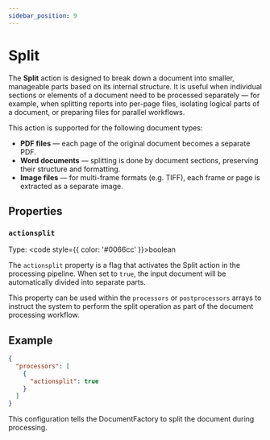 ```yaml
---
sidebar_position: 9
---
```


# Split

The **Split** action is designed to break down a document into smaller, manageable parts based on its internal structure.
It is useful when individual sections or elements of a document need to be processed separately — for example,
when splitting reports into per-page files, isolating logical parts of a document, or preparing files for parallel workflows.

This action is supported for the following document types:

- **PDF files** — each page of the original document becomes a separate PDF.
- **Word documents** — splitting is done by document sections, preserving their structure and formatting.
- **Image files** — for multi-frame formats (e.g. TIFF), each frame or page is extracted as a separate image.

## Properties

### `actionsplit`

Type: <code style={{ color: '#0066cc' }}>boolean</code>

The `actionsplit` property is a flag that activates the Split action in the processing pipeline. When set to `true`,
the input document will be automatically divided into separate parts.

This property can be used within the `processors` or `postprocessors` arrays to instruct the system to perform the split
operation as part of the document processing workflow.

## Example

```json title="pipeline.json"
{
  "processors": [
    {
      "actionsplit": true
    }
  ]
}
```
This configuration tells the DocumentFactory to split the document during processing.
